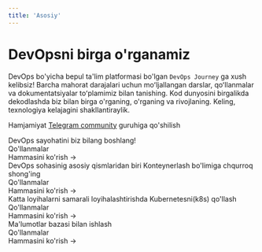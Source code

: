 ```yaml
---
title: 'Asosiy'
---
```



# DevOpsni birga o'rganamiz

DevOps bo'yicha bepul ta'lim platformasi bo'lgan `DevOps Journey` ga xush kelibsiz! Barcha mahorat darajalari uchun moʻljallangan darslar, qoʻllanmalar va dokumentatsiyalar toʻplamimiz bilan tanishing. Kod dunyosini birgalikda dekodlashda biz bilan birga o'rganing, o'rganing va rivojlaning. Keling, texnologiya kelajagini shakllantiraylik.

Hamjamiyat [Telegram
community](https://t.me/xinuxuz) guruhiga qo'shilish

<div className="mt-8">
  <Tabs items={['CI/CD', 'Konteynerlash', 'Kubernetes', 'Database']}>
    <Tab>
      <div className="mb-8">
        DevOps sayohatini biz bilang boshlang!
      </div>
      <div className="mb-4 text-xl font-bold">Qo'llanmalar</div>
      <Cards num={3}>
        <Card
          title="Jenkins CI/CD"
          description="Jenkisn bilan effektiv CI/CD yozishni o'rganamiz"
          icon="▶️"
          href="/guides/ci-cd/jenkins-ornatish"
        />
        <Card
          title="Gitlab CI"
          description="Gitlab CI bilan ishlaymiz"
          icon="▶️"
          href="/guides/ci-cd/create-a-livestream"
        />
        <Card
          title="Github Action"
          description="Github Action bilan CI/CD yozamiz"
          icon="▶️"
          href="/guides/ci-cd/upload-a-video-asset"
        />
      </Cards>
      <div className="text-right mt-4">
        <Link href="/guides/ci-cd">Hammasini ko'rish →</Link>
      </div>
    </Tab>
    <Tab>
      <div className="mb-8">
        DevOps sohasinig asosiy qismlaridan biri Konteynerlash bo'limiga chqurroq shong'ing
      </div>
      <div className="mb-4 text-xl font-bold">Qo'llanmalar</div>
      <Cards num={3}>
        <Card
          title="Docker"
          description="Docker o'rnatish va sozlash birinchi qadam"
          icon="▶️"
          href="/guides/konteyner/docker-ornatish"
        />
        <Card
          title="Loyihalarni konteynerlash"
          description="Loyihalarni konteynerlash va joylashtirish"
          icon="▶️"
          href="/guides/konteyner/install-go-livepeer"
        />
        <Card
          title="Dokcer Swarm"
          description="Docker Swarm bilan ilk qadamlar"
          icon="▶️"
          href="/guides/konteyner/troubleshoot"
        />
      </Cards>
      <div className="text-right mt-4">
        <Link href="/guides/konteyner">Hammasini ko'rish →</Link>
      </div>
    </Tab>
    <Tab>
      <div className="mb-8">
      Katta loyihalarni samarali loyihalashtirishda Kubernetesni(k8s) qo'llash
      </div>
      <div className="mb-4 text-xl font-bold">Qo'llanmalar</div>
      <Cards num={3}>
        <Card
          title="Kubernetesga kirish"
          description="Kubernetesga ilk qadamlar"
          icon="▶️"
          href="/guides/k8s/k8s-kirish"
        />
        <Card
          title="Kubernetes Architecturesi"
          description="Kubernetes architecturesini o'rganib chiqish"
          icon="▶️"
          href="/guides/k8s/minkube-wordpress"
        />
      </Cards>
      <div className="text-right mt-4">
        <Link href="/guides/k8s">Hammasini ko'rish →</Link>
      </div>
    </Tab>
    <Tab>
      <div className="mb-8">
        Ma'lumotlar bazasi bilan ishlash
      </div>
      <div className="mb-4 text-xl font-bold">Qo'llanmalar</div>
      <Cards num={3}>
        <Card
          title="Postgresql"
          description="Postgresql bilan ishlash"
          icon="▶️"
          href="/guides/database/postgresql-kirish"
        />
        <Card
          title="MySQL"
          description="MySQL bilan ishlash"
          icon="▶️"
          href="/guides/database/create-a-livestream"
        />
        <Card
          title="MongoDB"
          description="MongoDB bilan ishlash"
          icon="▶️"
          href="/guides/database/upload-a-video-asset"
        />
      </Cards>
      <div className="text-right mt-4">
        <Link href="/guides/database">Hammasini ko'rish →</Link>
      </div>
    </Tab>
  </Tabs>
</div>
